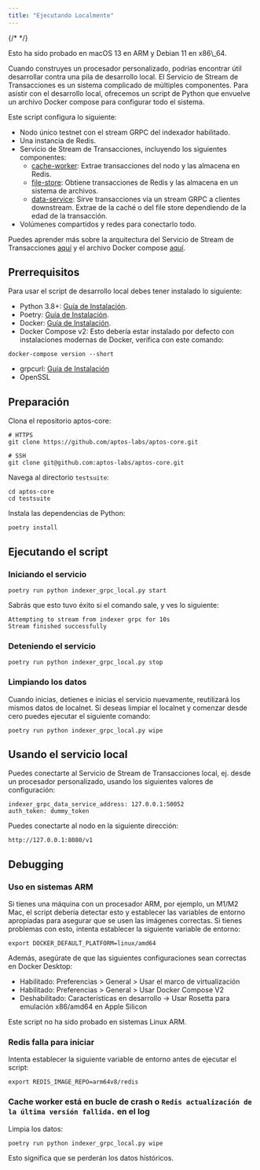 ```yaml
---
title: "Ejecutando Localmente"
---
```



{/* <IndexerBetaNotice /> */}

<Aside type="note">
  Esto ha sido probado en macOS 13 en ARM y Debian 11 en x86\_64.
</Aside>

Cuando construyes un procesador personalizado, podrías encontrar útil desarrollar contra una pila de desarrollo local. El Servicio de Stream de Transacciones es un sistema complicado de múltiples componentes. Para asistir con el desarrollo local, ofrecemos un script de Python que envuelve un archivo Docker compose para configurar todo el sistema.

Este script configura lo siguiente:

- Nodo único testnet con el stream GRPC del indexador habilitado.
- Una instancia de Redis.
- Servicio de Stream de Transacciones, incluyendo los siguientes componentes:
  - [cache-worker](https://github.com/aptos-labs/aptos-core/tree/main/ecosystem/indexer-grpc/indexer-grpc-cache-worker): Extrae transacciones del nodo y las almacena en Redis.
  - [file-store](https://github.com/aptos-labs/aptos-core/tree/main/ecosystem/indexer-grpc/indexer-grpc-file-store): Obtiene transacciones de Redis y las almacena en un sistema de archivos.
  - [data-service](https://github.com/aptos-labs/aptos-core/tree/main/ecosystem/indexer-grpc/indexer-grpc-data-service): Sirve transacciones vía un stream GRPC a clientes downstream. Extrae de la caché o del file store dependiendo de la edad de la transacción.
- Volúmenes compartidos y redes para conectarlo todo.

Puedes aprender más sobre la arquitectura del Servicio de Stream de Transacciones [aquí](/build/indexer/txn-stream) y el archivo Docker compose [aquí](https://github.com/aptos-labs/aptos-core/blob/main/docker/compose/indexer-grpc/docker-compose.yaml).

## Prerrequisitos

Para usar el script de desarrollo local debes tener instalado lo siguiente:

- Python 3.8+: [Guía de Instalación](https://docs.python-guide.org/starting/installation/#python-3-installation-guides).
- Poetry: [Guía de Instalación](https://python-poetry.org/docs/#installation).
- Docker: [Guía de Instalación](https://docs.docker.com/get-docker/).
- Docker Compose v2: Esto debería estar instalado por defecto con instalaciones modernas de Docker, verifica con este comando:

```shellscript filename="Terminal"
docker-compose version --short
```

- grpcurl: [Guía de Instalación](https://github.com/fullstorydev/grpcurl#installation)
- OpenSSL

## Preparación

Clona el repositorio aptos-core:

```shellscript filename="Terminal"
# HTTPS
git clone https://github.com/aptos-labs/aptos-core.git

# SSH
git clone git@github.com:aptos-labs/aptos-core.git
```

Navega al directorio `testsuite`:

```shellscript filename="Terminal"
cd aptos-core
cd testsuite
```

Instala las dependencias de Python:

```shellscript filename="Terminal"
poetry install
```

## Ejecutando el script

### Iniciando el servicio

```shellscript filename="Terminal"
poetry run python indexer_grpc_local.py start
```

Sabrás que esto tuvo éxito si el comando sale, y ves lo siguiente:

```shellscript filename="Terminal"
Attempting to stream from indexer grpc for 10s
Stream finished successfully
```

### Deteniendo el servicio

```shellscript filename="Terminal"
poetry run python indexer_grpc_local.py stop
```

### Limpiando los datos

Cuando inicias, detienes e inicias el servicio nuevamente, reutilizará los mismos datos de localnet. Si deseas limpiar el localnet y comenzar desde cero puedes ejecutar el siguiente comando:

```shellscript filename="Terminal"
poetry run python indexer_grpc_local.py wipe
```

## Usando el servicio local

Puedes conectarte al Servicio de Stream de Transacciones local, ej. desde un procesador personalizado, usando los siguientes valores de configuración:

```shellscript filename="Terminal"
indexer_grpc_data_service_address: 127.0.0.1:50052
auth_token: dummy_token
```

Puedes conectarte al nodo en la siguiente dirección:

```shellscript filename="Terminal"
http://127.0.0.1:8080/v1
```

## Debugging

### Uso en sistemas ARM

Si tienes una máquina con un procesador ARM, por ejemplo, un M1/M2 Mac, el script debería detectar esto y establecer las variables de entorno apropiadas para asegurar que se usen las imágenes correctas. Si tienes problemas con esto, intenta establecer la siguiente variable de entorno:

```shellscript filename="Terminal"
export DOCKER_DEFAULT_PLATFORM=linux/amd64
```

Además, asegúrate de que las siguientes configuraciones sean correctas en Docker Desktop:

- Habilitado: Preferencias > General > Usar el marco de virtualización
- Habilitado: Preferencias > General > Usar Docker Compose V2
- Deshabilitado: Características en desarrollo -> Usar Rosetta para emulación x86/amd64 en Apple Silicon

Este script no ha sido probado en sistemas Linux ARM.

### Redis falla para iniciar

Intenta establecer la siguiente variable de entorno antes de ejecutar el script:

```shellscript filename="Terminal"
export REDIS_IMAGE_REPO=arm64v8/redis
```

### Cache worker está en bucle de crash o `Redis actualización de la última versión fallida.` en el log

Limpia los datos:

```shellscript filename="Terminal"
poetry run python indexer_grpc_local.py wipe
```

Esto significa que se perderán los datos históricos.
